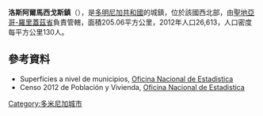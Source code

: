{{Coord|19|24|30|N|71|26|30|W|display=title}}

'''洛斯阿爾馬西戈斯鎮'''（{{lang-es|Villa Los Almácigos}}），是[[多明尼加共和國|多明尼加共和國]]的城鎮，位於該國西北部，由[[聖地亞哥-羅里蓋茲省|聖地亞哥-羅里蓋茲省]]負責管轄，面積205.06平方公里，2012年人口26,613，人口密度每平方公里130人。

==參考資料==
*Superficies a nivel de municipios, [https://web.archive.org/web/20090417021712/http://one.gob.do/index.php?option=com_content&task=view&id=63&Itemid=283 Oficina Nacional de Estadistica]
*Censo 2012 de Población y Vivienda, [http://one.gob.do/ Oficina Nacional de Estadistica]

{{DominicanRepublic-geo-stub}}
[[Category:多米尼加城市|Category:多米尼加城市]]